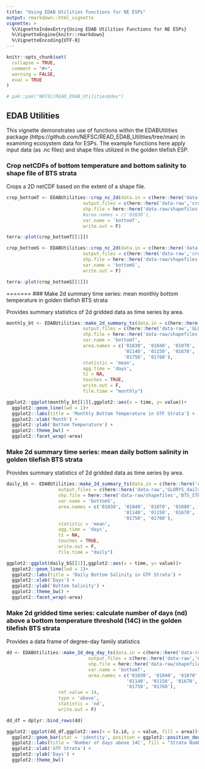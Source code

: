 ```yaml
---
title: "Using EDAB Utilities Functions for NE ESPs"
output: rmarkdown::html_vignette
vignette: >
  %\VignetteIndexEntry{Using EDAB Utilities Functions for NE ESPs}
  %\VignetteEngine{knitr::rmarkdown}
  %\VignetteEncoding{UTF-8}
---
```


```r
knitr::opts_chunk$set(
  collapse = TRUE,
  comment = "#>",
  warning = FALSE,
  eval = TRUE
)

# pak::pak("NEFSC/READ_EDAB_Utilities@dev")
```


## EDAB Utilities 

This vignette demonstrates use of functions within the EDABUtilities package (https://github.com/NEFSC/READ_EDAB_Utilities/tree/main) in examining ecosystem data for ESPs. The example functions here apply input data (as .nc files) and shape files utilized in the golden tilefish ESP. 

### Crop netCDFs of bottom temperature and bottom salinity to shape file of BTS strata

Crops a 2D netCDF based on the extent of a shape file.

```r
crop_bottomT <- EDABUtilities::crop_nc_2d(data.in = c(here::here('data-raw','glorys_bottomT.nc')),
                            output.files = c(here::here('data-raw','crop_glorys_bottomT.nc')),
                            shp.file = here::here('data-raw/shapefiles','BTS_STRATA.shp'),
                            #area.names = c('01030'),
                            var.name = 'bottomT',
                            write.out = F)

terra::plot(crop_bottomT[[1]])
```

```r
crop_bottomS <- EDABUtilities::crop_nc_2d(data.in = c(here::here('data-raw','glorys_bottomS.nc')),
                            output.files = c(here::here('data-raw','crop_glorys_bottomS.nc')),
                            shp.file = here::here('data-raw/shapefiles','BTS_STRATA.shp'),
                            var.name = 'bottomS',
                            write.out = F)

terra::plot(crop_bottomS[[1]])

```

=======
### Make 2d summary time series: mean monthly bottom temperature in golden tilefish BTS strata 

Provides summary statistics of 2d gridded data as time series by area.

```r
monthly_bt <- EDABUtilities::make_2d_summary_ts(data.in = c(here::here('data-raw','glorys_bottomT.nc')),
                            output.files = c(here::here('data-raw','GLORYS_monthly_bottomT.nc')),
                            shp.file = here::here('data-raw/shapefiles','BTS_STRATA.shp'),
                            var.name = 'bottomT',
                            area.names = c('01030', '01040', '01070', '01080', '01110', '01120', 
                                           '01140', '01150', '01670', '01680', '01710', '01720', 
                                           '01750', '01760'),
                            statistic = 'mean',
                            agg.time = 'days',
                            tz = NA,
                            touches = TRUE,
                            write.out = F,
                            file.time = "monthly")

ggplot2::ggplot(monthly_bt[[1]],ggplot2::aes(x = time, y= value))+
  ggplot2::geom_line(lwd = 1)+ 
  ggplot2::labs(title = 'Monthly Bottom Temperature in GTF Strata') +
  ggplot2::xlab('Month') +
  ggplot2::ylab('Bottom Temperature') +
  ggplot2::theme_bw() +
  ggplot2::facet_wrap(~area)
```

### Make 2d summary time series: mean daily bottom salinity in golden tilefish BTS strata 

Provides summary statistics of 2d gridded data as time series by area.

```r
daily_bS <- EDABUtilities::make_2d_summary_ts(data.in = c(here::here('data-raw','glorys_bottomS.nc')),
                   output.files = c(here::here('data-raw','GLORYS_daily_bottomS.nc')),
                   shp.file = here::here('data-raw/shapefiles','BTS_STRATA.shp'),
                   var.name = 'bottomS',
                   area.names = c('01030', '01040', '01070', '01080', '01110', '01120', 
                                           '01140', '01150', '01670', '01680', '01710', '01720', 
                                           '01750', '01760'),
                   statistic = 'mean',
                   agg.time = 'days',
                   tz = NA,
                   touches = TRUE,
                   write.out = F,
                   file.time = "daily")

ggplot2::ggplot(daily_bS[[1]],ggplot2::aes(x = time, y= value))+
  ggplot2::geom_line(lwd = 1)+ 
  ggplot2::labs(title = 'Daily Bottom Salinity in GTF Strata') +
  ggplot2::xlab('Days') +
  ggplot2::ylab('Bottom Salinity') +
  ggplot2::theme_bw() +
  ggplot2::facet_wrap(~area)
```


### Make 2d gridded time series: calculate number of days (nd) above a bottom temperature threshold (14C) in the golden tilefish BTS strata

Provides a data frame of degree-day family statistics

```r
dd <- EDABUtilities::make_2d_deg_day_ts(data.in = c(here::here('data-raw','glorys_bottomT.nc')),
                              output.files = c(here::here('data-raw','GLORYS_monthly_bottomT.nc')),
                              shp.file = here::here('data-raw/shapefiles','BTS_STRATA.shp'),
                              var.name = 'bottomT',
                              area.names = c('01030', '01040', '01070', '01080', '01110', '01120', 
                                            '01140', '01150', '01670', '01680', '01710', '01720', 
                                            '01750', '01760'),
                   ref.value = 14,
                   type = 'above',
                   statistic = 'nd',
                   write.out = F)

dd_df = dplyr::bind_rows(dd)

ggplot2::ggplot(dd_df,ggplot2::aes(x = ls.id, y = value, fill = area))+
  ggplot2::geom_bar(stat = 'identity', position = ggplot2::position_dodge(width = 1.0))+
  ggplot2::labs(title = 'Number of days above 14C', fill = "Strata Number") +
  ggplot2::xlab('GTF Strata') +
  ggplot2::ylab('Days') +
  ggplot2::theme_bw()
```

